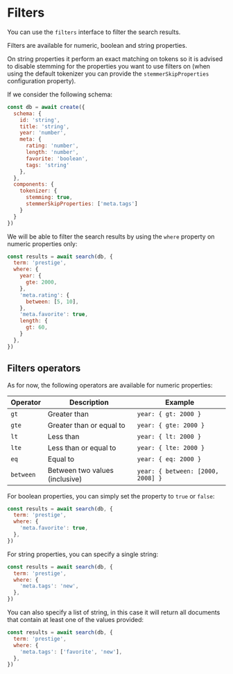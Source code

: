# Filters

You can use the `filters` interface to filter the search results.

Filters are available for numeric, boolean and string properties.

On string properties it perform an exact matching on tokens so it is advised to disable stemming for the properties
you want to use filters on (when using the default tokenizer you can provide the `stemmerSkipProperties` configuration property).

If we consider the following schema:

```javascript copy
const db = await create({
  schema: {
    id: 'string',
    title: 'string',
    year: 'number',
    meta: {
      rating: 'number',
      length: 'number',
      favorite: 'boolean',
      tags: 'string'
    },
  },
  components: {
    tokenizer: {
      stemming: true,
      stemmerSkipProperties: ['meta.tags']
    }
  }
})
```

We will be able to filter the search results by using the `where` property on numeric properties only:

```javascript copy
const results = await search(db, {
  term: 'prestige',
  where: {
    year: {
      gte: 2000,
    },
    'meta.rating': {
      between: [5, 10],
    },
    'meta.favorite': true,
    length: {
      gt: 60,
    }
  },
})
```

## Filters operators

As for now, the following operators are available for numeric properties:

| Operator  | Description                    | Example                           |
| --------- | ------------------------------ | --------------------------------- |
| `gt`      | Greater than                   | `year: { gt: 2000 }`              |
| `gte`     | Greater than or equal to       | `year: { gte: 2000 }`             |
| `lt`      | Less than                      | `year: { lt: 2000 }`              |
| `lte`     | Less than or equal to          | `year: { lte: 2000 }`             |
| `eq`      | Equal to                       | `year: { eq: 2000 }`              |
| `between` | Between two values (inclusive) | `year: { between: [2000, 2008] }` |

For boolean properties, you can simply set the property to `true` or `false`:

```javascript copy
const results = await search(db, {
  term: 'prestige',
  where: {
    'meta.favorite': true,
  },
})
```

For string properties, you can specify a single string:

```javascript copy
const results = await search(db, {
  term: 'prestige',
  where: {
    'meta.tags': 'new',
  },
})
```

You can also specify a list of string, in this case it will return all documents that contain at least one of the values provided:

```javascript copy
const results = await search(db, {
  term: 'prestige',
  where: {
    'meta.tags': ['favorite', 'new'],
  },
})
```